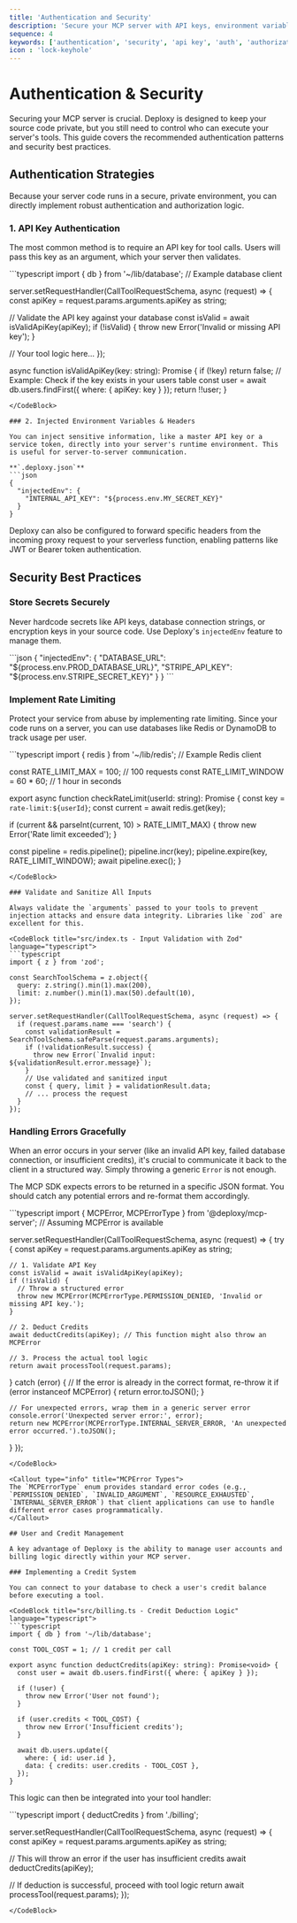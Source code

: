 ```yaml
---
title: 'Authentication and Security'
description: 'Secure your MCP server with API keys, environment variables, and other best practices for authentication and authorization.'
sequence: 4
keywords: ['authentication', 'security', 'api key', 'auth', 'authorization', 'rate limit', 'billing', 'credits']
icon : 'lock-keyhole'
---
```


# Authentication & Security

Securing your MCP server is crucial. Deploxy is designed to keep your source code private, but you still need to control who can execute your server's tools. This guide covers the recommended authentication patterns and security best practices.

## Authentication Strategies

Because your server code runs in a secure, private environment, you can directly implement robust authentication and authorization logic.

### 1. API Key Authentication

The most common method is to require an API key for tool calls. Users will pass this key as an argument, which your server then validates.

<CodeBlock title="src/index.ts - API Key Validation" language="typescript">
```typescript
import { db } from '~/lib/database'; // Example database client

server.setRequestHandler(CallToolRequestSchema, async (request) => {
  const apiKey = request.params.arguments.apiKey as string;

  // Validate the API key against your database
  const isValid = await isValidApiKey(apiKey);
  if (!isValid) {
    throw new Error('Invalid or missing API key');
  }

  // Your tool logic here...
});

async function isValidApiKey(key: string): Promise<boolean> {
  if (!key) return false;
  // Example: Check if the key exists in your users table
  const user = await db.users.findFirst({ where: { apiKey: key } });
  return !!user;
}
```
</CodeBlock>

### 2. Injected Environment Variables & Headers

You can inject sensitive information, like a master API key or a service token, directly into your server's runtime environment. This is useful for server-to-server communication.

**`.deploxy.json`**
```json
{
  "injectedEnv": {
    "INTERNAL_API_KEY": "${process.env.MY_SECRET_KEY}"
  }
}
```

<Callout type="info" title="Header Forwarding">
Deploxy can also be configured to forward specific headers from the incoming proxy request to your serverless function, enabling patterns like JWT or Bearer token authentication.
</Callout>

## Security Best Practices

### Store Secrets Securely

Never hardcode secrets like API keys, database connection strings, or encryption keys in your source code. Use Deploxy's `injectedEnv` feature to manage them.

<CodeBlock title=".deploxy.json - Secure Environment Variables" language="json">
```json
{
  "injectedEnv": {
    "DATABASE_URL": "${process.env.PROD_DATABASE_URL}",
    "STRIPE_API_KEY": "${process.env.STRIPE_SECRET_KEY}"
  }
}
```
</CodeBlock>

### Implement Rate Limiting

Protect your service from abuse by implementing rate limiting. Since your code runs on a server, you can use databases like Redis or DynamoDB to track usage per user.

<CodeBlock title="src/rate-limiter.ts - Example Rate Limiting" language="typescript">
```typescript
import { redis } from '~/lib/redis'; // Example Redis client

const RATE_LIMIT_MAX = 100; // 100 requests
const RATE_LIMIT_WINDOW = 60 * 60; // 1 hour in seconds

export async function checkRateLimit(userId: string): Promise<void> {
  const key = `rate-limit:${userId}`;
  const current = await redis.get(key);

  if (current && parseInt(current, 10) > RATE_LIMIT_MAX) {
    throw new Error('Rate limit exceeded');
  }

  const pipeline = redis.pipeline();
  pipeline.incr(key);
  pipeline.expire(key, RATE_LIMIT_WINDOW);
  await pipeline.exec();
}
```
</CodeBlock>

### Validate and Sanitize All Inputs

Always validate the `arguments` passed to your tools to prevent injection attacks and ensure data integrity. Libraries like `zod` are excellent for this.

<CodeBlock title="src/index.ts - Input Validation with Zod" language="typescript">
```typescript
import { z } from 'zod';

const SearchToolSchema = z.object({
  query: z.string().min(1).max(200),
  limit: z.number().min(1).max(50).default(10),
});

server.setRequestHandler(CallToolRequestSchema, async (request) => {
  if (request.params.name === 'search') {
    const validationResult = SearchToolSchema.safeParse(request.params.arguments);
    if (!validationResult.success) {
      throw new Error(`Invalid input: ${validationResult.error.message}`);
    }
    // Use validated and sanitized input
    const { query, limit } = validationResult.data;
    // ... process the request
  }
});
```
</CodeBlock>

### Handling Errors Gracefully

When an error occurs in your server (like an invalid API key, failed database connection, or insufficient credits), it's crucial to communicate it back to the client in a structured way. Simply throwing a generic `Error` is not enough.

The MCP SDK expects errors to be returned in a specific JSON format. You should catch any potential errors and re-format them accordingly.

<CodeBlock title="src/index.ts - Proper Error Handling" language="typescript">
```typescript
import { MCPError, MCPErrorType } from '@deploxy/mcp-server'; // Assuming MCPError is available

server.setRequestHandler(CallToolRequestSchema, async (request) => {
  try {
    const apiKey = request.params.arguments.apiKey as string;

    // 1. Validate API Key
    const isValid = await isValidApiKey(apiKey);
    if (!isValid) {
      // Throw a structured error
      throw new MCPError(MCPErrorType.PERMISSION_DENIED, 'Invalid or missing API key.');
    }

    // 2. Deduct Credits
    await deductCredits(apiKey); // This function might also throw an MCPError

    // 3. Process the actual tool logic
    return await processTool(request.params);

  } catch (error) {
    // If the error is already in the correct format, re-throw it
    if (error instanceof MCPError) {
      return error.toJSON();
    }

    // For unexpected errors, wrap them in a generic server error
    console.error('Unexpected server error:', error);
    return new MCPError(MCPErrorType.INTERNAL_SERVER_ERROR, 'An unexpected error occurred.').toJSON();
  }
});
```
</CodeBlock>

<Callout type="info" title="MCPError Types">
The `MCPErrorType` enum provides standard error codes (e.g., `PERMISSION_DENIED`, `INVALID_ARGUMENT`, `RESOURCE_EXHAUSTED`, `INTERNAL_SERVER_ERROR`) that client applications can use to handle different error cases programmatically.
</Callout>

## User and Credit Management

A key advantage of Deploxy is the ability to manage user accounts and billing logic directly within your MCP server.

### Implementing a Credit System

You can connect to your database to check a user's credit balance before executing a tool.

<CodeBlock title="src/billing.ts - Credit Deduction Logic" language="typescript">
```typescript
import { db } from '~/lib/database';

const TOOL_COST = 1; // 1 credit per call

export async function deductCredits(apiKey: string): Promise<void> {
  const user = await db.users.findFirst({ where: { apiKey } });

  if (!user) {
    throw new Error('User not found');
  }

  if (user.credits < TOOL_COST) {
    throw new Error('Insufficient credits');
  }

  await db.users.update({
    where: { id: user.id },
    data: { credits: user.credits - TOOL_COST },
  });
}
```
</CodeBlock>

This logic can then be integrated into your tool handler:

<CodeBlock title="src/index.ts - Integrating Billing" language="typescript">
```typescript
import { deductCredits } from './billing';

server.setRequestHandler(CallToolRequestSchema, async (request) => {
  const apiKey = request.params.arguments.apiKey as string;
  
  // This will throw an error if the user has insufficient credits
  await deductCredits(apiKey);

  // If deduction is successful, proceed with tool logic
  return await processTool(request.params);
});
```
</CodeBlock>
